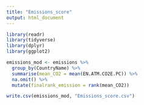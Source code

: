 ```yaml
---
title: "Emissions_score"
output: html_document
---
```

```r
library(readr)
library(tidyverse)
library(dplyr)
library(ggplot2)
```

```r
emissions_mod <- emissions %>% 
  group_by(CountryName) %>% 
  summarise(mean_CO2 = mean(EN.ATM.CO2E.PC)) %>%
  na.omit() %>%
  mutate(finalrank_emission = rank(mean_CO2))

write.csv(emissions_mod, "Emissions_score.csv")
```

